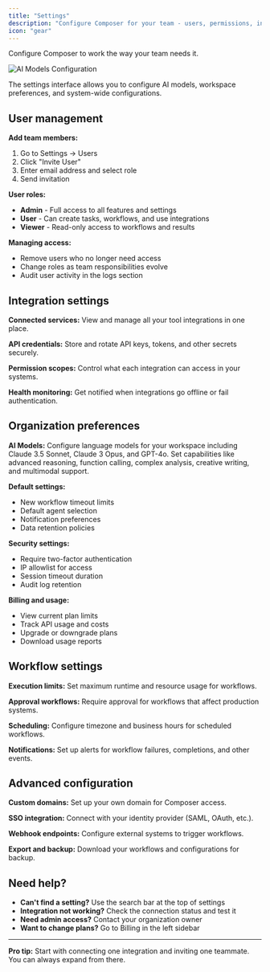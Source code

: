 ```yaml
---
title: "Settings"
description: "Configure Composer for your team - users, permissions, integrations, and preferences"
icon: "gear"
---
```


Configure Composer to work the way your team needs it.

![AI Models Configuration](/assets/screenshots/composer/settings/ai-models-configuration.png)

The settings interface allows you to configure AI models, workspace preferences, and system-wide configurations.

## User management

**Add team members:**
1. Go to Settings → Users
2. Click "Invite User"
3. Enter email address and select role
4. Send invitation

**User roles:**
- **Admin** - Full access to all features and settings
- **User** - Can create tasks, workflows, and use integrations
- **Viewer** - Read-only access to workflows and results

**Managing access:**
- Remove users who no longer need access
- Change roles as team responsibilities evolve
- Audit user activity in the logs section

## Integration settings

**Connected services:**
View and manage all your tool integrations in one place.

**API credentials:**
Store and rotate API keys, tokens, and other secrets securely.

**Permission scopes:**
Control what each integration can access in your systems.

**Health monitoring:**
Get notified when integrations go offline or fail authentication.

## Organization preferences

**AI Models:**
Configure language models for your workspace including Claude 3.5 Sonnet, Claude 3 Opus, and GPT-4o. Set capabilities like advanced reasoning, function calling, complex analysis, creative writing, and multimodal support.

**Default settings:**
- New workflow timeout limits
- Default agent selection
- Notification preferences
- Data retention policies

**Security settings:**
- Require two-factor authentication
- IP allowlist for access
- Session timeout duration
- Audit log retention

**Billing and usage:**
- View current plan limits
- Track API usage and costs
- Upgrade or downgrade plans
- Download usage reports

## Workflow settings

**Execution limits:**
Set maximum runtime and resource usage for workflows.

**Approval workflows:**
Require approval for workflows that affect production systems.

**Scheduling:**
Configure timezone and business hours for scheduled workflows.

**Notifications:**
Set up alerts for workflow failures, completions, and other events.

## Advanced configuration

**Custom domains:**
Set up your own domain for Composer access.

**SSO integration:**
Connect with your identity provider (SAML, OAuth, etc.).

**Webhook endpoints:**
Configure external systems to trigger workflows.

**Export and backup:**
Download your workflows and configurations for backup.

## Need help?

- **Can't find a setting?** Use the search bar at the top of settings
- **Integration not working?** Check the connection status and test it
- **Need admin access?** Contact your organization owner
- **Want to change plans?** Go to Billing in the left sidebar

---

**Pro tip:** Start with connecting one integration and inviting one teammate. You can always expand from there.